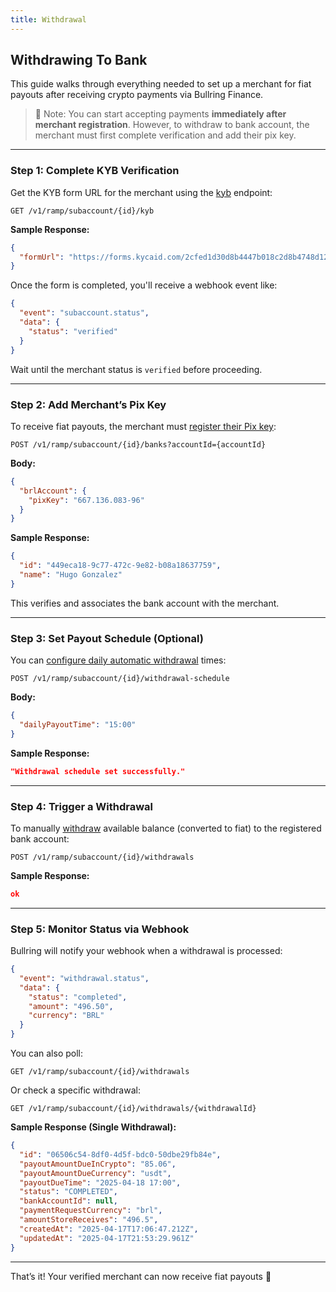 ```yaml
---
title: Withdrawal
---
```


## Withdrawing To Bank

This guide walks through everything needed to set up a merchant for fiat payouts after receiving crypto payments via Bullring Finance.

> 🧠 Note: You can start accepting payments **immediately after merchant registration**. However, to withdraw to bank account, the merchant must first complete verification and add their pix key.

---

### Step 1: Complete KYB Verification

Get the KYB form URL for the merchant using the [kyb](/api-reference/verification/get-kyb-url) endpoint:

```http
GET /v1/ramp/subaccount/{id}/kyb
```

**Sample Response:**
```json
{
  "formUrl": "https://forms.kycaid.com/2cfed1d30d8b4447b018c2d8b4748d129493"
}
```

Once the form is completed, you'll receive a webhook event like:

```json
{
  "event": "subaccount.status",
  "data": {
    "status": "verified"
  }
}
```

Wait until the merchant status is `verified` before proceeding.

---

### Step 2: Add Merchant’s Pix Key

To receive fiat payouts, the merchant must [register their Pix key](/api-reference/bank/verify-pix-key):

```http
POST /v1/ramp/subaccount/{id}/banks?accountId={accountId}
```

**Body:**
```json
{
  "brlAccount": {
    "pixKey": "667.136.083-96"
  }
}
```

**Sample Response:**
```json
{
  "id": "449eca18-9c77-472c-9e82-b08a18637759",
  "name": "Hugo Gonzalez"
}
```

This verifies and associates the bank account with the merchant.

---

### Step 3: Set Payout Schedule (Optional)

You can [configure daily automatic withdrawal](/api-reference/withdrawals/set-daily-withdrawal-schedule) times:

```http
POST /v1/ramp/subaccount/{id}/withdrawal-schedule
```

**Body:**
```json
{
  "dailyPayoutTime": "15:00"
}
```

**Sample Response:**
```json
"Withdrawal schedule set successfully."
```

---

### Step 4: Trigger a Withdrawal

To manually [withdraw](/api-reference/withdrawals/initiate-withdrawal) available balance (converted to fiat) to the registered bank account:

```http
POST /v1/ramp/subaccount/{id}/withdrawals
```

**Sample Response:**
```json
ok
```

---

### Step 5: Monitor Status via Webhook

Bullring will notify your webhook when a withdrawal is processed:

```json
{
  "event": "withdrawal.status",
  "data": {
    "status": "completed",
    "amount": "496.50",
    "currency": "BRL"
  }
}
```

You can also poll:
```http
GET /v1/ramp/subaccount/{id}/withdrawals
```

Or check a specific withdrawal:
```http
GET /v1/ramp/subaccount/{id}/withdrawals/{withdrawalId}
```

**Sample Response (Single Withdrawal):**
```json
{
  "id": "06506c54-8df0-4d5f-bdc0-50dbe29fb84e",
  "payoutAmountDueInCrypto": "85.06",
  "payoutAmountDueCurrency": "usdt",
  "payoutDueTime": "2025-04-18 17:00",
  "status": "COMPLETED",
  "bankAccountId": null,
  "paymentRequestCurrency": "brl",
  "amountStoreReceives": "496.5",
  "createdAt": "2025-04-17T17:06:47.212Z",
  "updatedAt": "2025-04-17T21:53:29.961Z"
}
```

---

That’s it! Your verified merchant can now receive fiat payouts 🚀

